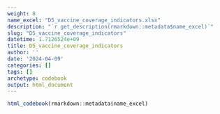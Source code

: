 ```yaml
---
weight: 8
name_excel: "D5_vaccine_coverage_indicators.xlsx"
description: "`r get_description(rmarkdown::metadata$name_excel)`"
slug: "D5_vaccine_coverage_indicators"
datetime: 1.7126524e+09
title: D5_vaccine_coverage_indicators
author: ''
date: '2024-04-09'
categories: []
tags: []
archetype: codebook
output: html_document
---
```


```r
html_codebook(rmarkdown::metadata$name_excel)
```
